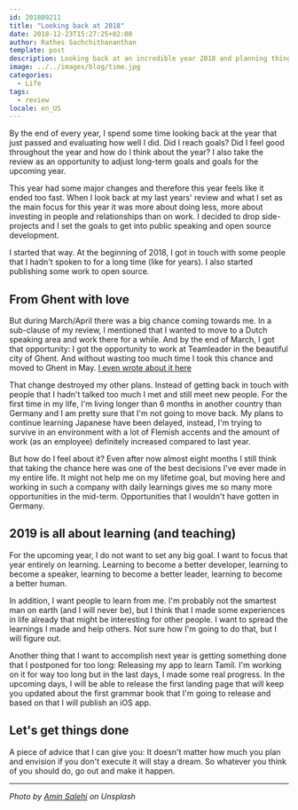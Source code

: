 ```yaml
---
id: 201809211
title: "Looking back at 2018"
date: 2018-12-23T15:27:25+02:00
author: Rathes Sachchithananthan
template: post
description: Looking back at an incredible year 2018 and planning things for another upcoming great year
image: ../../images/blog/time.jpg
categories:
  - Life
tags:
  - review
locale: en_US
---
```


By the end of every year, I spend some time looking back at the year that just passed and evaluating how well I did. Did I reach goals? Did I feel good throughout the year and how do I think about the year? I also take the review as an opportunity to adjust long-term goals and goals for the upcoming year.

This year had some major changes and therefore this year feels like it ended too fast. When I look back at my last years' review and what I set as the main focus for this year it was more about doing less, more about investing in people and relationships than on work. I decided to drop side-projects and I set the goals to get into public speaking and open source development.

I started that way. At the beginning of 2018, I got in touch with some people that I hadn't spoken to for a long time (like for years). I also started publishing some work to open source.

## From Ghent with love

But during March/April there was a big chance coming towards me. In a sub-clause of my review, I mentioned that I wanted to move to a Dutch speaking area and work there for a while. And by the end of March, I got that opportunity: I got the opportunity to work at Teamleader in the beautiful city of Ghent. And without wasting too much time I took this chance and moved to Ghent in May. [I even wrote about it here](https://rathes.me/blog/en/from-ghent-with-love)

That change destroyed my other plans. Instead of getting back in touch with people that I hadn't talked too much I met and still meet new people. For the first time in my life, I'm living longer than 6 months in another country than Germany and I am pretty sure that I'm not going to move back. My plans to continue learning Japanese have been delayed, instead, I'm trying to survive in an environment with a lot of Flemish accents and the amount of work (as an employee) definitely increased compared to last year.

But how do I feel about it? Even after now almost eight months I still think that taking the chance here was one of the best decisions I've ever made in my entire life. It might not help me on my lifetime goal, but moving here and working in such a company with daily learnings gives me so many more opportunities in the mid-term. Opportunities that I wouldn't have gotten in Germany.

## 2019 is all about learning (and teaching)

For the upcoming year, I do not want to set any big goal. I want to focus that year entirely on learning. Learning to become a better developer, learning to become a speaker, learning to become a better leader, learning to become a better human.

In addition, I want people to learn from me. I'm probably not the smartest man on earth (and I will never be), but I think that I made some experiences in life already that might be interesting for other people. I want to spread the learnings I made and help others. Not sure how I'm going to do that, but I will figure out.

Another thing that I want to accomplish next year is getting something done that I postponed for too long: Releasing my app to learn Tamil. I'm working on it for way too long but in the last days, I made some real progress. In the upcoming days, I will be able to release the first landing page that will keep you updated about the first grammar book that I'm going to release and based on that I will publish an iOS app.

## Let's get things done

A piece of advice that I can give you: It doesn't matter how much you plan and envision if you don't execute it will stay a dream. So whatever you think of you should do, go out and make it happen.

---

_Photo by [Amin Salehi](https://unsplash.com/@aminsalehi) on Unsplash_
